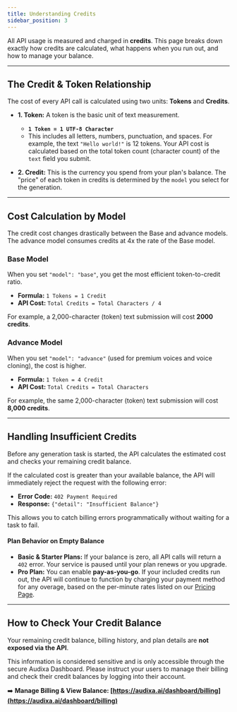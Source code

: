 ```yaml
---
title: Understanding Credits
sidebar_position: 3
---
```


All API usage is measured and charged in **credits**. This page breaks down exactly how credits are calculated, what happens when you run out, and how to manage your balance.

---

## The Credit & Token Relationship

The cost of every API call is calculated using two units: **Tokens** and **Credits**.

* **1. Token:** A token is the basic unit of text measurement.
    * **`1 Token = 1 UTF-8 Character`**
    * This includes all letters, numbers, punctuation, and spaces. For example, the text `"Hello world!"` is 12 tokens. Your API cost is calculated based on the total token count (character count) of the `text` field you submit.

* **2. Credit:** This is the currency you spend from your plan's balance. The "price" of each token in credits is determined by the `model` you select for the generation.

---

## Cost Calculation by Model

The credit cost changes drastically between the Base and advance models. The advance model consumes credits at 4x the rate of the Base model.

### Base Model
When you set `"model": "base"`, you get the most efficient token-to-credit ratio.

* **Formula:** `1 Tokens = 1 Credit`
* **API Cost:** `Total Credits = Total Characters / 4`

For example, a 2,000-character (token) text submission will cost **2000 credits**.

### Advance Model
When you set `"model": "advance"` (used for premium voices and voice cloning), the cost is higher.

* **Formula:** `1 Token = 4 Credit`
* **API Cost:** `Total Credits = Total Characters`

For example, the same 2,000-character (token) text submission will cost **8,000 credits**.

---

## Handling Insufficient Credits

Before any generation task is started, the API calculates the estimated cost and checks your remaining credit balance.

If the calculated cost is greater than your available balance, the API will immediately reject the request with the following error:

* **Error Code:** `402 Payment Required`
* **Response:** `{"detail": "Insufficient Balance"}`

This allows you to catch billing errors programmatically without waiting for a task to fail.

#### Plan Behavior on Empty Balance

* **Basic & Starter Plans:** If your balance is zero, all API calls will return a `402` error. Your service is paused until your plan renews or you upgrade.
* **Pro Plan:** You can enable **pay-as-you-go**. If your included credits run out, the API will continue to function by charging your payment method for any overage, based on the per-minute rates listed on our [Pricing Page](https://audixa.ai/pricing).

---

## How to Check Your Credit Balance

Your remaining credit balance, billing history, and plan details are **not exposed via the API**.

This information is considered sensitive and is only accessible through the secure Audixa Dashboard. Please instruct your users to manage their billing and check their credit balances by logging into their account.

➡️ **Manage Billing & View Balance: [https://audixa.ai/dashboard/billing](https://audixa.ai/dashboard/billing)**